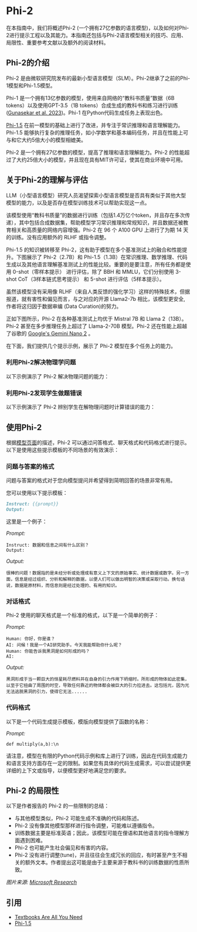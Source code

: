 # Phi-2


在本指南中，我们将概述Phi-2 (一个拥有27亿参数的语言模型)，以及如何对Phi-2进行提示工程以及其能力。本指南还包括与Phi-2语言模型相关的技巧、应用、局限性、重要参考文献以及额外的阅读材料。

## Phi-2的介绍


Phi-2 是由微软研究院发布的最新小型语言模型（SLM）。Phi-2继承了之前的Phi-1模型和Phi-1.5模型。

Phi-1 是一个拥有13亿参数的模型，使用来自网络的“教科书质量”数据（6B tokens）以及使用GPT-3.5（1B tokens）合成生成的教科书和练习进行训练([Gunasekar et al. 2023](https://arxiv.org/abs/2306.11644))。Phi-1 在Python代码生成任务上表现出色。

[Phi-1.5](https://arxiv.org/abs/2309.05463) 在前一模型的基础上进行了改进，并专注于常识推理和语言理解能力。Phi-1.5 能够执行复杂的推理任务，如小学数学和基本编码任务，并且在性能上可与和它大约5倍大小的模型相媲美。

Phi-2 是一个拥有27亿参数的模型，提高了推理和语言理解能力。Phi-2 的性能超过了大约25倍大小的模型，并且现在具有MIT许可证，使其在商业环境中可用。

## 关于Phi-2的理解与评估

LLM（小型语言模型）研究人员渴望探索小型语言模型是否具有类似于其他大型模型的能力，以及是否存在模型训练技术可以帮助实现这一点。

该模型使用“教科书质量”的数据进行训练（包括1.4万亿个token，并且存在多次传递），其中包括合成数据集，帮助模型学习常识推理和常规知识，并且数据还被教育相关和高质量的网络内容增强。Phi-2 在 96 个 A100 GPU 上进行了为期 14 天的训练。没有应用额外的 RLHF 或指令调整。

Phi-1.5 的知识被转移至 Phi-2，这有助于模型在多个基准测试上的融合和性能提升。下图展示了 Phi-2（2.7B）和 Phi-1.5（1.3B）在常识推理、数学推理、代码生成以及其他语言理解基准测试上的性能比较。重要的是要注意，所有任务都是使用 0-shot（零样本提示） 进行评估，除了 BBH 和 MMLU，它们分别使用 3-shot CoT（3样本链式思考提示） 和 5-shot 进行评估（5样本提示）。

<Screenshot src={PHI2} alt="Phi-2 LLM Performance & Benchmarks" />

虽然该模型没有采用像 RLHF（来自人类反馈的强化学习）这样的特殊技术，但据报道，就有害性和偏见而言，与之对应的开源 Llama2-7b 相比，该模型更安全, 作者将这归因于数据审编 (Data Curation)的努力。

<Screenshot src={PHI2SAFETY} alt="Phi-2 Safety Performance" />

正如下图所示，Phi-2 在各种基准测试上均优于 Mistral 7B 和 Llama 2（13B）。Phi-2 甚至在多步推理任务上超过了 Llama-2-70B 模型。Phi-2 还在性能上超越了谷歌的 [Google's Gemini Nano 2](https://promptingguide.agie.ai/models/gemini) 。

<Screenshot src={PHI2PERFORMANCE} alt="Phi-2 Performance Comparison" />

在下面，我们提供几个提示示例，展示了 Phi-2 模型在多个任务上的能力。

### 利用Phi-2解决物理学问题

以下示例演示了 Phi-2 解决物理问题的能力：

<Screenshot src={PHI2PHYSICS} alt="Phi-2 Physics Problem Solving" />

### 利用Phi-2发现学生做题错误

以下示例演示了 Phi-2 辨别学生在解物理问题时计算错误的能力：

<Screenshot src={PHI2CORRECTING} alt="Phi-2 Verifying and Correcting" />

## 使用Phi-2

根据[模型页面](https://huggingface.co/microsoft/phi-2)的描述，Phi-2 可以通过问答格式、聊天格式和代码格式进行提示。以下是使用这些提示模板的不同场景的有效演示：

### 问题与答案的格式

问题与答案的格式对于您向模型提问并希望得到简明回答的场景非常有用。

您可以使用以下提示模板：

```markdown
Instruct: {{prompt}}
Output:
```

这里是一个例子：

*Prompt:*
```
Instruct: 数据和信息之间有什么区别？
Output:
```

*Output:*
```
很棒的问题！数据指的是未经分析或处理成有意义上下文的原始事实、统计数据或数字。另一方面，信息是经过组织、分析和解释的数据，以便人们可以做出明智的决策或采取行动。换句话说，数据是原材料，而信息则是经过处理的、有用的知识。
```

### 对话格式
Phi-2 使用的聊天格式是一个标准的格式，以下是一个简单的例子：

*Prompt:*
```
Human: 你好，你是谁？
AI: 问候！我是一个AI研究助手。今天我能帮助你什么呢？
Human: 你能告诉我黑洞是如何形成的吗？
AI:
```

*Output:*
```
黑洞形成于当一颗巨大的恒星耗尽燃料并在自身的引力作用下坍缩时。所形成的物体如此密集，以至于它扭曲了周围的时空，导致任何靠近的物体都会被巨大的引力拉进去。这包括光，因为光无法逃脱黑洞的引力，使得它无法......
```

### 代码格式
以下是一个代码生成提示模板，模版向模型提供了函数的名称：

*Prompt:*
```
def multiply(a,b):\n
```

请注意，模型在有限的Python代码示例和库上进行了训练，因此在代码生成能力和语言支持方面存在一定的限制。如果您有具体的代码生成需求，可以尝试提供更详细的上下文或指导，以便模型更好地满足您的要求。

## Phi-2 的局限性
以下是作者报告的 Phi-2 的一些限制的总结：

- 与其他模型类似，Phi-2 可能生成不准确的代码和陈述。
- Phi-2 没有像其他模型那样进行指令调整，可能难以遵循指令。
- 训练数据主要是标准英语；因此，该模型可能在俚语和其他语言的指令理解方面遇到困难。
- Phi-2 也可能产生社会偏见和有害的内容。
- Phi-2 没有进行调整(tune)，并且往往会生成冗长的回应，有时甚至产生不相关的额外文本。作者提出这可能是由于主要来源于教科书的训练数据的性质所致。


*图片来源: [Microsoft Research](https://www.microsoft.com/en-us/research/blog/phi-2-the-surprising-power-of-small-language-models/)*

## 引用
- [Textbooks Are All You Need](https://arxiv.org/abs/2306.11644)
- [Phi-1.5](https://arxiv.org/abs/2309.05463)
